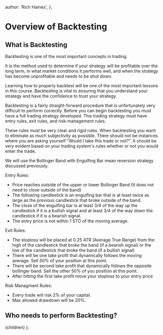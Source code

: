 
  author: 'Rich Haines',
};

# Overview of Backtesting

## What is Backtesting

Backtesting is one of the most important concepts in trading.

It is the method used to determine if your strategy will be profitable over the long term,
in what market conditions it performs well, and when the strategy has become unprofitable and needs to be shut down.

Learning how to properly backtest will be one of the most important lessons in this course. Backtesting is vital to ensuring
that you understand your strategy and have the confidence to trust your strategy.

Backtesting is a fairly straight-forward procedure that is unfortunately very difficult to perform correctly.
Before you can begin backtesting you must have a full trading strategy developed. This trading strategy must have entry rules,
exit rules, and risk-management rules.

These rules must be very clear and rigid rules. When backtesting you want to eliminate as much subjectivity as possible. There should
not be instances where you are asking yourself "Would I take this trade or not?". It should be very evident based on your
trading system's rules whether or not you would enter the trade.

We will use the Bollinger Band with Engulfing Bar mean reversion strategy discussed previously.

Entry Rules:

- Price reaches outside of the upper or lower Bollinger Band (It does not need to close outside of the band)
- The following candlestick is an engulfing bar that is at least twice as large as the previous candlestick that
  broke outside of the band.
- The close of the engulfing bar is at least 3/4 of the way up the candlestick if it is a bullish signal and at
  least 3/4 of the way down the candlestick if it is a bearish signal.
- The entry price is not within 1 STD of the moving average.

Exit Rules:

- The stoploss will be placed at 0.25 ATR (Average True Range) from the high of the candlestick that broke the band (if a bearish signal)
  or the low of the candlestick that broke the band (if a bullish signal)
- There will be one take profit that dynamically follows the moving average. Sell 50% of your position at this point.
- There will be second take profit that dynamically follows the opposite bollinger band. Sell the other 50% of you position at
  this point.
- After hitting the first take profit move your stoploss to your entry price

Risk Managment Rules:

- Every trade will risk 2% of your capital.
- Max allowed drawdown will be 20%.

## Who needs to perform Backtesting?

  <LessonLayout meta={meta}>{children}</LessonLayout>
);
